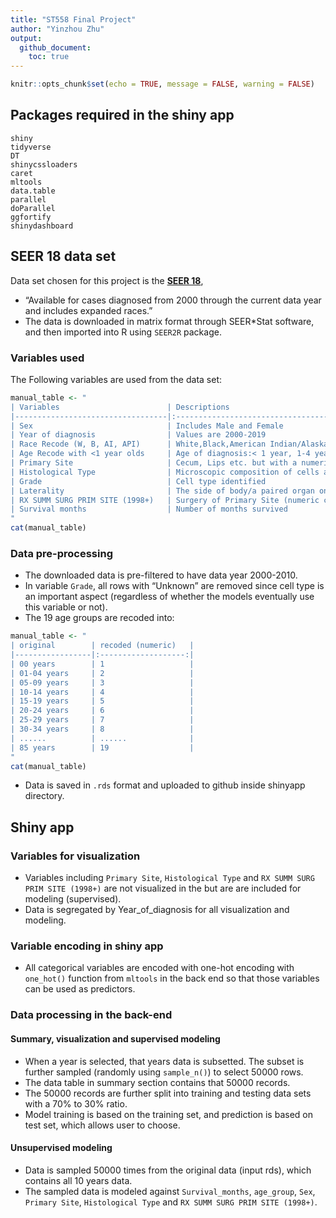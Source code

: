 ```yaml
---
title: "ST558 Final Project"
author: "Yinzhou Zhu"
output: 
  github_document:
    toc: true
---
```

\newpage

```r
knitr::opts_chunk$set(echo = TRUE, message = FALSE, warning = FALSE)
```

## Packages required in the shiny app
`shiny`  
`tidyverse`  
`DT`  
`shinycssloaders`  
`caret`  
`mltools`  
`data.table`  
`parallel`  
`doParallel`  
`ggfortify`  
`shinydashboard`  
  
## SEER 18 data set
Data set chosen for this project is the [**SEER 18**](https://seer.cancer.gov/registries/terms.html),  

  * "Available for cases diagnosed from 2000 through the current data year and includes expanded races."  
  * The data is downloaded in matrix format through SEER*Stat software, and then imported into R using `SEER2R` package.  

### Variables used
The Following variables are used from the data set:  
```r
manual_table <- "
| Variables                        | Descriptions                                                                     |
|----------------------------------|:--------------------------------------------------------------------------------:|
| Sex                              | Includes Male and Female                                                         |
| Year of diagnosis                | Values are 2000-2019                                                             |
| Race Recode (W, B, AI, API)      | White,Black,American Indian/Alaska Native,Asian or Pacific Islander,Unknown      |
| Age Recode with <1 year olds     | Age of diagnosis:< 1 year, 1-4 years,..., 85+ years                              |
| Primary Site                     | Cecum, Lips etc. but with a numeric code                                         |
| Histological Type                | Microscopic composition of cells and/or tissue for primary tumor (numeric code)  |
| Grade                            | Cell type identified                                                             |
| Laterality                       | The side of body/a paired organ on which the reportable tumor originated         |
| RX SUMM SURG PRIM SITE (1998+)   | Surgery of Primary Site (numeric code)                                           |
| Survival months                  | Number of months survived                                                        |
"
cat(manual_table) 
```

### Data pre-processing
  * The downloaded data is pre-filtered to have data year 2000-2010.  
  * In variable `Grade`, all rows with "Unknown" are removed since cell type is an important aspect (regardless of whether the models eventually use this variable or not).  
  * The 19 age groups are recoded into:  
```r
manual_table <- "
| original        | recoded (numeric)   |
|-----------------|:-------------------:|
| 00 years        | 1                   |
| 01-04 years     | 2                   |
| 05-09 years     | 3                   |
| 10-14 years     | 4                   |
| 15-19 years     | 5                   |
| 20-24 years     | 6                   |
| 25-29 years     | 7                   |
| 30-34 years     | 8                   |
| ......          | ......              |
| 85 years        | 19                  |
"
cat(manual_table) 
```
  
  * Data is saved in `.rds` format and uploaded to github inside shinyapp directory.  

## Shiny app

### Variables for visualization
  * Variables including `Primary Site`, `Histological Type` and `RX SUMM SURG PRIM SITE (1998+)` are not visualized in the but are are included for modeling (supervised).  
  * Data is segregated by Year_of_diagnosis for all visualization and modeling.  

### Variable encoding in shiny app
  * All categorical variables are encoded with one-hot encoding with `one_hot()` function from `mltools` in the back end so that those variables can be used as predictors.  

### Data processing in the back-end

#### Summary, visualization and supervised modeling
  * When a year is selected, that years data is subsetted. The subset is further sampled (randomly using `sample_n()`) to select 50000 rows.  
  * The data table in summary section contains that 50000 records.  
  * The 50000 records are further split into training and testing data sets with a 70% to 30% ratio.  
  * Model training is based on the training set, and prediction is based on test set, which allows user to choose.  
  
#### Unsupervised modeling
  * Data is sampled 50000 times from the original data (input rds), which contains all 10 years data. 
  * The sampled data is modeled against `Survival_months`, `age_group`, `Sex`, `Primary Site`, `Histological Type` and `RX SUMM SURG PRIM SITE (1998+)`. 
